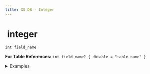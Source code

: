 ```yaml
---
title: XS DB - Integer
---
```


# <img src="../assets/docuBadge (11).png" alt="" data-size="line" /> integer <a href="#xs-int" id="xs-int"></a>

`int field_name`

**For Table References:** `int field_name? { dbtable = "table_name" }`

<details>

<summary>Examples</summary>

```javascript
int id              // An auto-incrementing primary key
int age             // A field for storing age values
int product_count   // A field for tracking quantity
```

</details>
